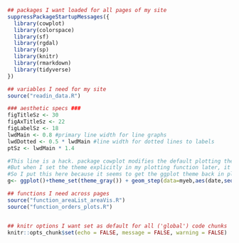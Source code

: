``` r
## packages I want loaded for all pages of my site
suppressPackageStartupMessages({
  library(cowplot)
  library(colorspace)
  library(sf)
  library(rgdal)
  library(sp)
  library(knitr)
  library(rmarkdown)
  library(tidyverse)
})

## variables I need for my site 
source("readin_data.R")

### aesthetic specs ###
figTitleSz <- 30
figAxTitleSz <- 22
figLabelSz <- 18
lwdMain <- 0.8 #primary line width for line graphs
lwdDotted <- 0.5 * lwdMain #line width for dotted lines to labels
ptSz <- lwdMain * 1.4

#This line is a hack. package cowplot modifies the default plotting theme for ggplot. 
#But when I set the theme explicitly in my plotting function later, it only works for the 2nd plot, and leaves the first plot showing the cowplot version. 
#So I put this here because it seems to get the ggplot theme back in place for the 1st plot. 
g<- ggplot()+theme_set(theme_gray()) + geom_step(data=myeb,aes(date,seq_along(date))) 

## functions I need across pages
source("function_areaList_areaVis.R")
source("function_orders_plots.R")


## knitr options I want set as default for all ('global') code chunks
knitr::opts_chunk$set(echo = FALSE, message = FALSE, warning = FALSE)

```
